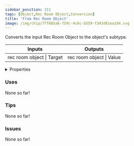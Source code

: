 ```yaml
---
sidebar_position: 211
tags: [Object,Rec Room Object,Conversion]
title: 'From Rec Room Object'
image: /img/chip/7ff685a6-f59c-4c6c-b559-f343d81ea1d4.svg
---
```


Converts the input Rec Room Object to the object's subtype.



<IChip uuid="7ff685a6-f59c-4c6c-b559-f343d81ea1d4"/>

<table><thead><tr><th>Inputs</th><th>Outputs</th></tr></thead><tbody><tr><td>rec room object | Target</td><td>rec room object | Value</td></tr></tbody></table>

<details>
  <summary>Properties</summary>
  <div>
    <div>
    <table>
      <tbody>
        <tr>
          <td>Is beta required?</td>
          <td>No</td>
        </tr>
        <tr>
          <td>Is chip a trolling risk?</td>
          <td>No</td>
        </tr>
        <tr>
          <td>Is chip a role assignment risk?</td>
          <td>No</td>
        </tr>
        <tr>
          <td>Chip UUID</td>
          <td>7ff685a6-f59c-4c6c-b559-f343d81ea1d4</td>
        </tr>
        <tr>
          <td>Room availability</td>
          <td>Available everywhere</td>
        </tr>
      </tbody>
    </table>
    </div>
  </div>
</details>

### Uses

None so far!

### Tips

None so far!

### Issues

None so far!